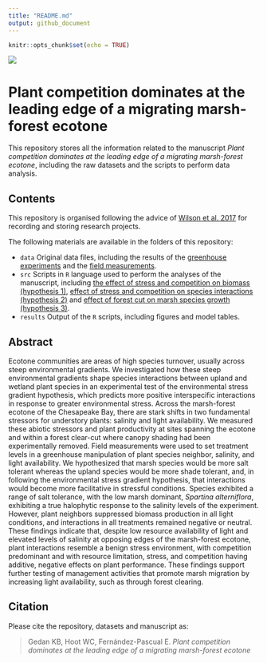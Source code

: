 ```yaml
---
title: "README.md"
output: github_document
---
```


```r
knitr::opts_chunk$set(echo = TRUE)
```

![](ecotone.jpg)

# Plant competition dominates at the leading edge of a migrating marsh-forest ecotone

This repository stores all the information related to the manuscript *Plant competition dominates at the leading edge of a migrating marsh-forest ecotone*, including the raw datasets and the scripts to perform data analysis.

## Contents

This repository is organised following the advice of [Wilson et al. 2017](https://doi.org/10.1371/journal.pcbi.1005510) for recording and storing research projects.


The following materials are available in the folders of this repository:

* `data` Original data files, including the results of the [greenhouse experiments](https://github.com/efernandezpascual/ecotone/blob/master/data/greenhouse.csv) and the [field measurements](https://github.com/efernandezpascual/ecotone/blob/master/data/field.csv).
* `src` Scripts in `R` language used to perform the analyses of the manuscript, including [the effect of stress and competition on biomass (hypothesis 1)](https://github.com/efernandezpascual/ecotone/blob/master/src/biomass.R), [effect of stress and competition on species interactions (hypothesis 2)](https://github.com/efernandezpascual/ecotone/blob/master/src/rii.R) and [effect of forest cut on marsh species growth (hypothesis 3)](https://github.com/efernandezpascual/ecotone/blob/master/src/field.R).
* `results` Output of the `R` scripts, including figures and model tables.

## Abstract

Ecotone communities are areas of high species turnover, usually across steep environmental gradients. We investigated how these steep environmental gradients shape species interactions between upland and wetland plant species in an experimental test of the environmental stress gradient hypothesis, which predicts more positive interspecific interactions in response to greater environmental stress. Across the marsh-forest ecotone of the Chesapeake Bay, there are stark shifts in two fundamental stressors for understory plants: salinity and light availability. We measured these abiotic stressors and plant productivity at sites spanning the ecotone and within a forest clear-cut where canopy shading had been experimentally removed. Field measurements were used to set treatment levels in a greenhouse manipulation of plant species neighbor, salinity, and light availability. We hypothesized that marsh species would be more salt tolerant whereas the upland species would be more shade tolerant, and, in following the environmental stress gradient hypothesis, that interactions would become more facilitative in stressful conditions. Species exhibited a range of salt tolerance, with the low marsh dominant, *Spartina alterniflora*, exhibiting a true halophytic response to the salinity levels of the experiment. However, plant neighbors suppressed biomass production in all light conditions, and interactions in all treatments remained negative or neutral. These findings indicate that, despite low resource availability of light and elevated levels of salinity at opposing edges of the marsh-forest ecotone, plant interactions resemble a benign stress environment, with competition predominant and with resource limitation, stress, and competition having additive, negative effects on plant performance. These findings support further testing of management activities that promote marsh migration by increasing light availability, such as through forest clearing.

## Citation

Please cite the repository, datasets and manuscript as: 

> Gedan KB, Hoot WC, Fernández-Pascual E. *Plant competition dominates at the leading edge of a migrating marsh-forest ecotone*